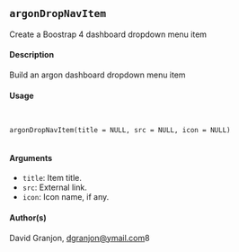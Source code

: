 ## ``argonDropNavItem``

Create a Boostrap 4 dashboard dropdown menu item

#### Description

Build an argon dashboard dropdown menu item

#### Usage
<pre><code>

argonDropNavItem(title = NULL, src = NULL, icon = NULL)

</code></pre>

#### Arguments

* ``title``: Item title.
* ``src``: External link.
* ``icon``: Icon name, if any.

#### Author(s)
David Granjon, <dgranjon@ymail.com>8
